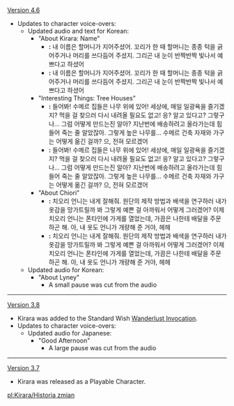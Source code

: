 {{Change History/Header}}
[[Version 4.6]]
* Updates to character voice-overs:
** Updated audio and text for Korean:
*** "About Kirara: Name"
**** '''{{Color|Old}}:''' 내 이름은 할머니가 지어주셨어. {{Color|Old|아직}} 꼬리가 한 {{Color|Old|개일}} 때 할머니는 종종 턱을 긁어주거나 머리를 쓰다듬어 주셨지. 그리곤 내 눈이 반짝반짝 빛나서 예쁘다고 하셨어
**** '''{{Color|New}}:''' 내 이름은 할머니가 지어주셨어. 꼬리가 한 {{Color|New|개였을}} 때 할머니는 종종 턱을 긁어주거나 머리를 쓰다듬어 주셨지. 그리곤 내 눈이 반짝반짝 빛나서 예쁘다고 하셨어
*** "Interesting Things: Tree Houses"
**** '''{{Color|Old}}:''' 들어봐! 수메르 집들은 나무 위에 있어! 세상에, 매일 일광욕을 즐기겠지? 먹을 걸 찾으러 다시 내려올 필요도 없고! 응? 알고 있다고? 그렇구나… 그럼 어떻게 만드는진 알아? 지난번에 배송하려고 올라가는데 힘들어 죽는 줄 알았잖아. 그렇게 높은 나무를… {{Color|Old|옛날}} 수메르 {{Color|Old|사람들에겐 발톱이 없었는데}} 건축 자재와 가구는 어떻게 옮긴 걸까? 으, 전혀 모르겠어
**** '''{{Color|New}}:''' 들어봐! 수메르 집들은 나무 위에 있어! 세상에, 매일 일광욕을 즐기겠지? 먹을 걸 찾으러 다시 내려올 필요도 없고! 응? 알고 있다고? 그렇구나… 그럼 어떻게 만드는진 알아? 지난번에 배송하려고 올라가는데 힘들어 죽는 줄 알았잖아. 그렇게 높은 나무를… 수메르 {{Color|New|사람들은 나 같은 발톱도 없었을 텐데,}} 건축 자재와 가구는 어떻게 옮긴 걸까? 으, 전혀 모르겠어{{Color|New|…}}
*** "About Chiori"
**** '''{{Color|Old}}:''' 치오리 언니는 내게 잘해줘. {{Color|Old|예전엔}} 원단의 제작 방법과 배색을 연구하러 {{Color|Old|자주 외출했는데,}} 내가 옷감을 망가트릴까 봐 {{Color|Old|걱정하더라구. 근데}} 그렇게 예쁜 걸 아까워서 어떻게 그러겠어? 이제 치오리 언니는 폰타인에 가게를 열었는데, 가끔은 나한테 배달을 주문하곤 해. 아, 내 옷도 언니가 개량해 준 거야, 헤헤
**** '''{{Color|New}}:''' 치오리 언니는 내게 잘해줘. {{Color|New|언니가}} 원단의 제작 방법과 배색을 연구하러 {{Color|New|외출하는 걸 종종 봤어.}} 내가 옷감을 망가트릴까 봐 {{Color|New|늘 걱정하던데,}} 그렇게 예쁜 걸 아까워서 어떻게 그러겠어? 이제 치오리 언니는 폰타인에 가게를 열었는데, 가끔은 나한테 배달을 주문하곤 해. 아, 내 옷도 언니가 개량해 준 거야, 헤헤
** Updated audio for Korean:
*** "About Lyney"
**** A small pause was cut from the audio
----
[[Version 3.8]]
* Kirara was added to the Standard Wish [[Wanderlust Invocation]].
* Updates to character voice-overs:
** Updated audio for Japanese:
*** "Good Afternoon"
****A large pause was cut from the audio
----
[[Version 3.7]]
* Kirara was released as a Playable Character.
<noinclude>


[[pl:Kirara/Historia zmian]]
</noinclude>